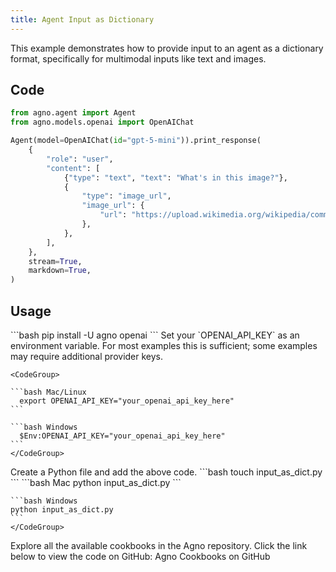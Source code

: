 ```yaml
---
title: Agent Input as Dictionary
---
```


This example demonstrates how to provide input to an agent as a dictionary format, specifically for multimodal inputs like text and images.

## Code

```python input_as_dict.py
from agno.agent import Agent
from agno.models.openai import OpenAIChat

Agent(model=OpenAIChat(id="gpt-5-mini")).print_response(
    {
        "role": "user",
        "content": [
            {"type": "text", "text": "What's in this image?"},
            {
                "type": "image_url",
                "image_url": {
                    "url": "https://upload.wikimedia.org/wikipedia/commons/thumb/d/dd/Gfp-wisconsin-madison-the-nature-boardwalk.jpg/2560px-Gfp-wisconsin-madison-the-nature-boardwalk.jpg",
                },
            },
        ],
    },
    stream=True,
    markdown=True,
)
```

## Usage

<Steps>
  <Snippet file="create-venv-step.mdx" />

  <Step title="Install libraries">
    ```bash
    pip install -U agno openai
    ```
  </Step>

  <Step title="Export your OpenAI API key">
    Set your `OPENAI_API_KEY` as an environment variable. For most examples this is sufficient; some examples may require additional provider keys.

    <CodeGroup>

    ```bash Mac/Linux
      export OPENAI_API_KEY="your_openai_api_key_here"
    ```

    ```bash Windows
      $Env:OPENAI_API_KEY="your_openai_api_key_here"
    ```
    </CodeGroup> 
  </Step>

  <Step title="Create a Python file">
    Create a Python file and add the above code.
    ```bash
    touch input_as_dict.py
    ```
  </Step>

  <Step title="Run Agent">
    <CodeGroup>
    ```bash Mac
    python input_as_dict.py
    ```
    
    ```bash Windows
    python input_as_dict.py
    ```
    </CodeGroup>
  </Step>

  <Step title="Find All Cookbooks">
  Explore all the available cookbooks in the Agno repository. Click the link below to view the code on GitHub:

  <Link href="https://github.com/agno-agi/agno/tree/main/cookbook" target="_blank">
    Agno Cookbooks on GitHub
  </Link>
</Step>
</Steps>